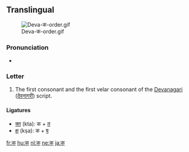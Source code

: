 {{also|क़}}
==Translingual==
[[File:Deva-क-order.gif|thumb]]

===Pronunciation===
* {{IPA|/kə/}}

===Letter===
{{mul-deva|ka}}

# The first consonant and the first velar consonant of the [[Devanagari]] ([[देवनागरी]]) script.

====Ligatures====
* [[क्त]] (kta): क + [[त]]
* [[क्ष]] (kṣa): क + [[ष]]

[[fr:क]]
[[hu:क]]
[[nl:क]]
[[ne:क]]
[[ja:क]]